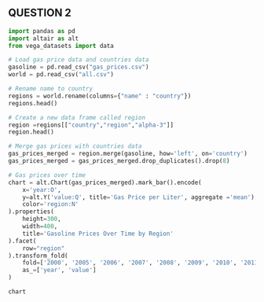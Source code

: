 ## QUESTION 2

```python
import pandas as pd
import altair as alt
from vega_datasets import data
```

```python
# Load gas price data and countries data
gasoline = pd.read_csv("gas_prices.csv")
world = pd.read_csv("all.csv")
```


```python
# Rename name to country
regions = world.rename(columns={"name" : "country"})
regions.head()
```

```python
# Create a new data frame called region
region =regions[["country","region","alpha-3"]]
region.head()
```
```python
# Merge gas prices with countries data
gas_prices_merged = region.merge(gasoline, how='left', on='country')
gas_prices_merged = gas_prices_merged.drop_duplicates().drop(8)

```


```python
# Gas prices over time
chart = alt.Chart(gas_prices_merged).mark_bar().encode(
    x='year:O',
    y=alt.Y('value:Q', title='Gas Price per Liter', aggregate ='mean'),
    color='region:N'
).properties(
    height=300,
    width=400,
    title='Gasoline Prices Over Time by Region'
).facet(
    row="region"
).transform_fold(
    fold=['2000', '2005', '2006', '2007', '2008', '2009', '2010', '2011', '2012', '2013', '2014', '2015', '2016'],
    as_=['year', 'value']
)

chart
```

